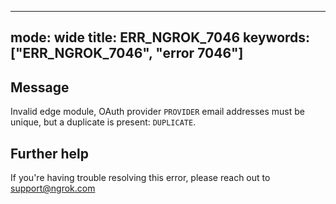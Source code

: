 
---
mode: wide
title: ERR_NGROK_7046
keywords: ["ERR_NGROK_7046", "error 7046"]
---

## Message
Invalid edge module, OAuth provider `PROVIDER` email addresses must be unique, but a duplicate is present: `DUPLICATE`.




## Further help
If you're having trouble resolving this error, please reach out to [support@ngrok.com](mailto:support@ngrok.com?subject=Help%20with%20ERR_NGROK_7046)

